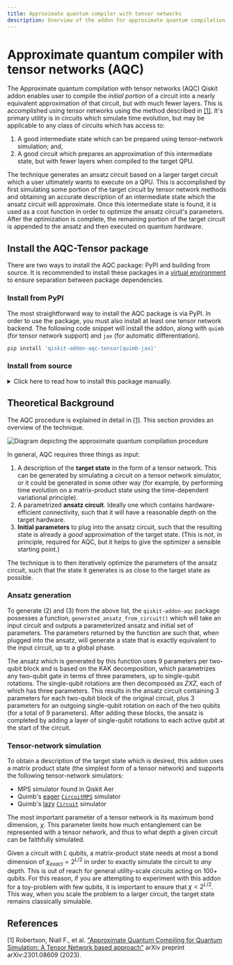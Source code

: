 ```yaml
---
title: Approximate quantum compiler with tensor networks
description: Overview of the addon for approximate quantum compilation using tensor networks
---
```


# Approximate quantum compiler with tensor networks (AQC)

The Approximate quantum compilation with tensor networks (AQC) Qiskit addon enables user to compile the *initial portion* of a circuit into a nearly equivalent approximation of that circuit, but with much fewer layers. This is accomplished using tensor networks using the method described in [[1]](#references). It's primary utility is in circuits which simulate time evolution, but may be applicable to any class of circuits which has access to:

1. A good intermediate state which can be prepared using tensor-network simulation; and,
2. A good circuit which prepares an approximation of this intermediate state, but with fewer layers when compiled to the target QPU.

The technique generates an ansatz circuit based on a larger target circuit which a user ultimately wants to execute on a QPU. This is accomplished by first simulating some portion of the target circuit by tensor network methods and obtaining an accurate description of an intermediate state which the ansatz circuit will approximate. Once this intermediate state is found, it is used as a cost function in order to optimize the ansatz circuit's parameters. After the optimization is complete, the remaining portion of the target circuit is appended to the ansatz and then executed on quantum hardware.


## Install the AQC-Tensor package

There are two ways to install the AQC package: PyPI and building from source. It is recommended to install these packages in a [virtual environment](https://docs.python.org/3.10/tutorial/venv.html) to ensure separation between package dependencies.

### Install from PyPI

The most straightforward way to install the AQC package is via PyPI. In order to use the package, you must also install at least one tensor network backend. The following code snippet will install the addon, along with `quimb` (for tensor network support) and `jax` (for automatic differentiation).

```bash
pip install 'qiskit-addon-aqc-tensor[quimb-jax]'
```

### Install from source

<details>
<summary>
Click here to read how to install this package manually.
</summary>

If you wish to contribute to this package or want to install it manually, first clone the repository:

```bash
git clone git clone git@github.com:Qiskit/qiskit-addon-aqc-tensor.git
```
and install the package via `pip`. If you plan on running the tutorials found in the package repository, install the notebook dependencies as well. If you plan on developing in the repository, you may also want to install the `dev` dependencies.
```bash
pip install tox jupyterlab -e '.[notebook-dependencies,dev]'
```
</details>

## Theoretical Background

The AQC procedure is explained in detail in [[1]](#references). This section provides an overview of the technique.

![Diagram depicting the approximate quantum compilation procedure](/images/guides/qiskit-addons/aqc_diagram.png)

In general, AQC requires three things as input:
1. A description of the **target state** in the form of a tensor network. This can be generated by simulating a circuit on a tensor network simulator, or it could be generated in some other way (for example, by performing time evolution on a matrix-product state using the time-dependent variational principle).
2. A parametrized **ansatz circuit**. Ideally one which contains hardware-efficient connectivity, such that it will have a reasonable depth on the target hardware.
3. **Initial parameters** to plug into the ansatz circuit, such that the resulting state is already a *good* approximation of the target state. (This is not, in principle, required for AQC, but it helps to give the optimizer a sensible starting point.)

The technique is to then iteratively optimize the parameters of the ansatz circuit, such that the state it generates is as close to the target state as possible.

### Ansatz generation

To generate (2) and (3) from the above list, the `qiskit-addon-aqc` package possesses a function, `generated_ansatz_from_circuit()` which will take an input circuit and outputs a parameterized ansatz and initial set of parameters. The parameters returned by the function are such that, when plugged into the ansatz, will generate a state that is exactly equivalent to the input circuit, up to a global phase.

The ansatz which is generated by this function uses 9 parameters per two-qubit block and is based on the KAK decomposition, which parametrizes any two-qubit gate in terms of three parameters, up to single-qubit rotations. The single-qubit rotations are then decomposed as $ZXZ$, each of which has three parameters. This results in the ansatz circuit containing 3 parameters for each two-qubit block of the original circuit, plus 3 parameters for an outgoing single-qubit rotation on each of the two qubits (for a total of 9 parameters). After adding these blocks, the ansatz is completed by adding a layer of single-qubit rotations to each active qubit at the start of the circuit.

### Tensor-network simulation

To obtain a description of the target state which is desired, this addon uses a matrix product state (the simplest form of a tensor network) and supports the following tensor-network simulators:
- MPS simulator found in Qiskit Aer
- Quimb's [eager](https://quimb.readthedocs.io/en/latest/tensor-circuit-mps.html) [`CircuitMPS`](https://quimb.readthedocs.io/en/latest/autoapi/quimb/tensor/index.html#quimb.tensor.CircuitMPS) simulator
- Quimb's [lazy](https://quimb.readthedocs.io/en/latest/tensor-circuit.html) [`Circuit`](https://quimb.readthedocs.io/en/latest/autoapi/quimb/tensor/index.html#quimb.tensor.Circuit) simulator

The most important parameter of a tensor network is its maximum bond dimension, $\chi$. This parameter limits how much entanglement can be represented with a tensor network, and thus to what depth a given circuit can be faithfully simulated. 

Given a circuit with $L$ qubits, a matrix-product state needs at most a bond dimension of $\chi_{exact} = 2^{L/2}$ in order to exactly simulate the circuit to *any* depth. This is out of reach for general utility-scale circuits acting on 100+ qubits. For this reason, if you are attempting to experiment with this addon for a toy-problem with few qubits, it is important to ensure that $\chi < 2^{L/2}$. This way, when you scale the problem to a larger circuit, the target state remains classically simulable.

## References

[1] Robertson, Niall F., et al. ["Approximate Quantum Compiling for Quantum Simulation: A Tensor Network based approach"](https://arxiv.org/abs/2301.08609) arXiv preprint arXiv:2301.08609 (2023).